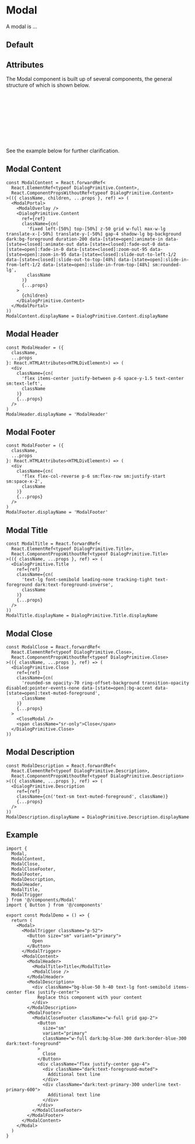 

<Meta of={ModalStories} />

# Modal

A modal is ...

## Default

<Canvas of={ModalStories.Default} />

## Attributes

The Modal component is built up of several components, the general structure of which is shown below.

```bash
└── Modal
    ├── 1. Modal Trigger
    ├── 2. Modal Content
        └── Modal Header
            └── Modal Title
            └── Modal Close
        └── Modal Description
        └── Modal Footer
            └── Modal Close Footer
```

See the example below for further clarification.

## Modal Content

```tsx
const ModalContent = React.forwardRef<
  React.ElementRef<typeof DialogPrimitive.Content>,
  React.ComponentPropsWithoutRef<typeof DialogPrimitive.Content>
>(({ className, children, ...props }, ref) => (
  <ModalPortal>
    <ModalOverlay />
    <DialogPrimitive.Content
      ref={ref}
      className={cn(
        'fixed left-[50%] top-[50%] z-50 grid w-full max-w-lg translate-x-[-50%] translate-y-[-50%] gap-4 shadow-lg bg-background dark:bg-foreground duration-200 data-[state=open]:animate-in data-[state=closed]:animate-out data-[state=closed]:fade-out-0 data-[state=open]:fade-in-0 data-[state=closed]:zoom-out-95 data-[state=open]:zoom-in-95 data-[state=closed]:slide-out-to-left-1/2 data-[state=closed]:slide-out-to-top-[48%] data-[state=open]:slide-in-from-left-1/2 data-[state=open]:slide-in-from-top-[48%] sm:rounded-lg',
        className
      )}
      {...props}
    >
      {children}
    </DialogPrimitive.Content>
  </ModalPortal>
))
ModalContent.displayName = DialogPrimitive.Content.displayName
```

## Modal Header

```tsx
const ModalHeader = ({
  className,
  ...props
}: React.HTMLAttributes<HTMLDivElement>) => (
  <div
    className={cn(
      'flex items-center justify-between p-6 space-y-1.5 text-center sm:text-left',
      className
    )}
    {...props}
  />
)
ModalHeader.displayName = 'ModalHeader'
```

## Modal Footer

```tsx
const ModalFooter = ({
  className,
  ...props
}: React.HTMLAttributes<HTMLDivElement>) => (
  <div
    className={cn(
      'flex flex-col-reverse p-6 sm:flex-row sm:justify-start sm:space-x-2',
      className
    )}
    {...props}
  />
)
ModalFooter.displayName = 'ModalFooter'
```

## Modal Title

```tsx
const ModalTitle = React.forwardRef<
  React.ElementRef<typeof DialogPrimitive.Title>,
  React.ComponentPropsWithoutRef<typeof DialogPrimitive.Title>
>(({ className, ...props }, ref) => (
  <DialogPrimitive.Title
    ref={ref}
    className={cn(
      'text-lg font-semibold leading-none tracking-tight text-foreground dark:text-foreground-inverse',
      className
    )}
    {...props}
  />
))
ModalTitle.displayName = DialogPrimitive.Title.displayName
```

## Modal Close

```tsx
const ModalClose = React.forwardRef<
  React.ElementRef<typeof DialogPrimitive.Close>,
  React.ComponentPropsWithoutRef<typeof DialogPrimitive.Close>
>(({ className, ...props }, ref) => (
  <DialogPrimitive.Close
    ref={ref}
    className={cn(
      'rounded-sm opacity-70 ring-offset-background transition-opacity disabled:pointer-events-none data-[state=open]:bg-accent data-[state=open]:text-muted-foreground',
      className
    )}
    {...props}
  >
    <CloseModal />
    <span className="sr-only">Close</span>
  </DialogPrimitive.Close>
))
```

## Modal Description

```tsx
const ModalDescription = React.forwardRef<
  React.ElementRef<typeof DialogPrimitive.Description>,
  React.ComponentPropsWithoutRef<typeof DialogPrimitive.Description>
>(({ className, ...props }, ref) => (
  <DialogPrimitive.Description
    ref={ref}
    className={cn('text-sm text-muted-foreground', className)}
    {...props}
  />
))
ModalDescription.displayName = DialogPrimitive.Description.displayName
```

## Example

```tsx
import {
  Modal,
  ModalContent,
  ModalClose,
  ModalCloseFooter,
  ModalFooter,
  ModalDescription,
  ModalHeader,
  ModalTitle,
  ModalTrigger
} from '@/components/Modal'
import { Button } from '@/components'

export const ModalDemo = () => {
  return (
    <Modal>
      <ModalTrigger className="p-52">
        <Button size="sm" variant="primary">
          Open
        </Button>
      </ModalTrigger>
      <ModalContent>
        <ModalHeader>
          <ModalTitle>Title</ModalTitle>
          <ModalClose />
        </ModalHeader>
        <ModalDescription>
          <div className="bg-blue-50 h-40 text-lg font-semibold items-center flex justify-center">
            Replace this component with your content
          </div>
        </ModalDescription>
        <ModalFooter>
          <ModalCloseFooter className="w-full grid gap-2">
            <Button
              size="sm"
              variant="primary"
              className="w-full dark:bg-blue-300 dark:border-blue-300 dark:text-foreground"
            >
              Close
            </Button>
            <div className="flex justify-center gap-4">
              <div className="dark:text-foreground-muted">
                Additional text line
              </div>
              <div className="dark:text-primary-300 underline text-primary-600">
                Additional text line
              </div>
            </div>
          </ModalCloseFooter>
        </ModalFooter>
      </ModalContent>
    </Modal>
  )
}
```
